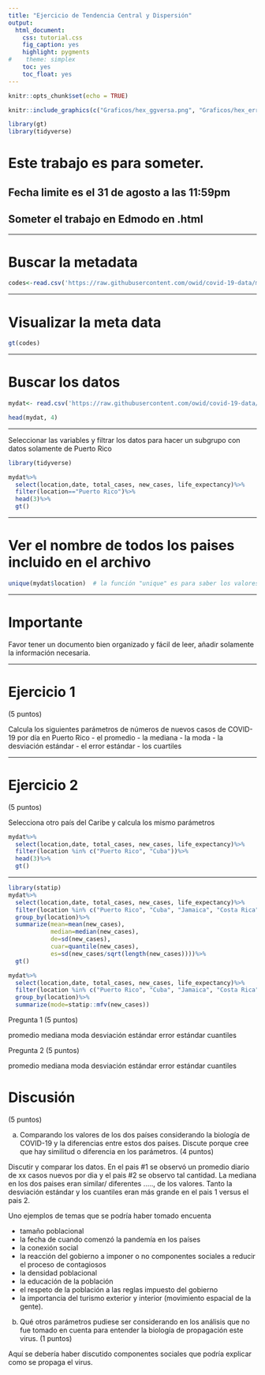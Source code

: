 ```yaml
---
title: "Ejercicio de Tendencia Central y Dispersión"
output:
  html_document:
    css: tutorial.css
    fig_caption: yes
    highlight: pygments
#    theme: simplex
    toc: yes
    toc_float: yes
---
```


```r
knitr::opts_chunk$set(echo = TRUE)
```

```r
knitr::include_graphics(c("Graficos/hex_ggversa.png", "Graficos/hex_error.png"))
```


```r
library(gt)
library(tidyverse)
```


# Este trabajo es para someter.
## Fecha limite es el 31 de agosto a las 11:59pm
## Someter el trabajo en Edmodo en .html




***

# Buscar la metadata

```r
codes<-read.csv('https://raw.githubusercontent.com/owid/covid-19-data/master/public/data/owid-covid-codebook.csv')
```

***
# Visualizar la meta data

```r
gt(codes)
```

***

# Buscar los datos

```r
mydat<- read.csv('https://raw.githubusercontent.com/owid/covid-19-data/master/public/data/owid-covid-data.csv')
```



```r
head(mydat, 4)
```
***

Seleccionar las variables y filtrar los datos para hacer un subgrupo con datos solamente de Puerto Rico

```r
library(tidyverse)
```


```r
mydat%>%
  select(location,date, total_cases, new_cases, life_expectancy)%>%
  filter(location=="Puerto Rico")%>%
  head(3)%>%
  gt()
```



***

# Ver el nombre de todos los paises incluido en el archivo

```r
unique(mydat$location)  # la función "unique" es para saber los valores únicos un una columna
```
***
# Importante

Favor tener un documento bien organizado y fácil de leer, añadir solamente la información necesaria. 

***

# Ejercicio 1 
(5 puntos)

Calcula los siguientes parámetros de números de nuevos casos de COVID-19 por día en Puerto Rico
  - el promedio 
  - la mediana
  - la moda 
  - la desviación estándar 
  - el error estándar 
  - los cuartiles
  
  
  

  
***
  
# Ejercicio 2
(5 puntos)

Selecciona otro país del Caribe y calcula los mismo parámetros

```r
mydat%>%
  select(location,date, total_cases, new_cases, life_expectancy)%>%
  filter(location %in% c("Puerto Rico", "Cuba"))%>%
  head(3)%>%
  gt()
```
***


```r
library(statip)
mydat%>%
  select(location,date, total_cases, new_cases, life_expectancy)%>%
  filter(location %in% c("Puerto Rico", "Cuba", "Jamaica", "Costa Rica", "Haiti", "Bahamas"))%>%
  group_by(location)%>%
  summarize(mean=mean(new_cases),
            median=median(new_cases), 
            de=sd(new_cases),
            cuar=quantile(new_cases),
            es=sd(new_cases/sqrt(length(new_cases))))%>%
  gt()
```



```r
mydat%>%
  select(location,date, total_cases, new_cases, life_expectancy)%>%
  filter(location %in% c("Puerto Rico", "Cuba", "Jamaica", "Costa Rica", "Haiti", "Bahamas"))%>%
  group_by(location)%>%
  summarize(mode=statip::mfv(new_cases))


```




Pregunta 1 (5 puntos)

promedio
mediana
moda
desviación estándar
error estándar
cuantiles


Pregunta 2 (5 puntos)

promedio
mediana
moda
desviación estándar
error estándar
cuantiles


# Discusión
(5 puntos)

a. Comparando los valores de los dos países considerando la biología de COVID-19 y la diferencias entre estos dos países.  Discute porque cree que hay similitud o diferencia en los parámetros. (4 puntos)


Discutir y comparar los datos.  En el pais #1 se observó un promedio diario de xx casos nuevos por dia y el pais #2 se observo tal cantidad.  La mediana en los dos paises eran similar/ diferentes ....., de los valores.  Tanto la desviación estándar y los cuantiles eran más grande en el pais 1 versus el pais 2.   

Uno ejemplos de temas que se podría haber tomado encuenta

- tamaño poblacional
- la fecha de cuando comenzó la pandemía en los países
- la conexión social 
- la reacción del gobierno a imponer o no componentes sociales a reducir el proceso de contagiosos
- la densidad poblacional
- la educación de la población
- el respeto de la población a las reglas impuesto del gobierno
- la importancia del turismo exterior y interior (movimiento espacial de la gente). 
  

b. Qué otros parámetros pudiese ser considerando en los análisis que no fue tomado en cuenta para entender la biología de propagación este virus.  (1 puntos)


Aquí se debería haber discutido componentes sociales que podría explicar como se propaga el virus.  

